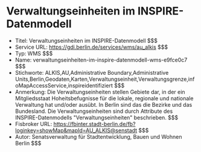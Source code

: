 # Verwaltungseinheiten im INSPIRE-Datenmodell
- Titel: Verwaltungseinheiten im INSPIRE-Datenmodell $$$
- Service URL: https://gdi.berlin.de/services/wms/au_alkis $$$
- Typ: WMS $$$
- Name: verwaltungseinheiten-im-inspire-datenmodell-wms-e9fce0c7 $$$
- Stichworte: ALKIS,AU,Administrative Boundary,Administrative Units,Berlin,Geodaten,Karten,Verwaltungseinheit,Verwaltungsgrenze,infoMapAccessService,inspireidentifiziert $$$
- Anmerkung: Die Verwaltungseinheiten stellen Gebiete dar, in der ein Mitgliedsstaat Hoheitsbefugnisse für die lokale, regionale und nationale Verwaltung hat und/oder ausübt. In Berlin sind das die Bezirke und das Bundesland. Die Verwaltungseinheiten sind durch Attribute des INSPIRE-Datenmodells "Verwaltungseinheiten" beschrieben. $$$
- Fisbroker URL: https://fbinter.stadt-berlin.de/fb?loginkey=showMap&mapId=AU_ALKIS@senstadt $$$
- Autor: Senatsverwaltung für Stadtentwicklung, Bauen und Wohnen Berlin $$$
